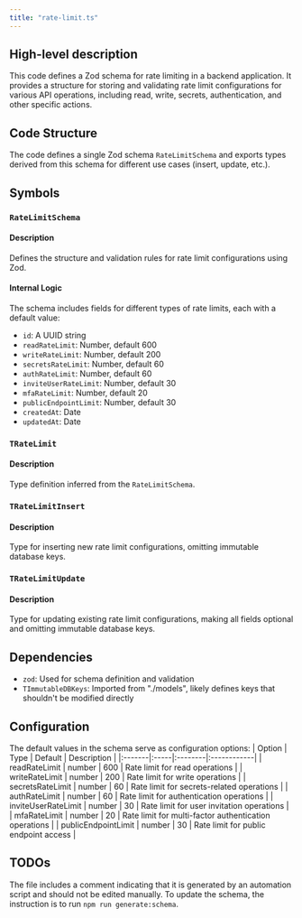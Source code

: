 ```yaml
---
title: "rate-limit.ts"
---
```


## High-level description
This code defines a Zod schema for rate limiting in a backend application. It provides a structure for storing and validating rate limit configurations for various API operations, including read, write, secrets, authentication, and other specific actions.

## Code Structure
The code defines a single Zod schema `RateLimitSchema` and exports types derived from this schema for different use cases (insert, update, etc.).

## Symbols

### `RateLimitSchema`
#### Description
Defines the structure and validation rules for rate limit configurations using Zod.

#### Internal Logic
The schema includes fields for different types of rate limits, each with a default value:
- `id`: A UUID string
- `readRateLimit`: Number, default 600
- `writeRateLimit`: Number, default 200
- `secretsRateLimit`: Number, default 60
- `authRateLimit`: Number, default 60
- `inviteUserRateLimit`: Number, default 30
- `mfaRateLimit`: Number, default 20
- `publicEndpointLimit`: Number, default 30
- `createdAt`: Date
- `updatedAt`: Date

### `TRateLimit`
#### Description
Type definition inferred from the `RateLimitSchema`.

### `TRateLimitInsert`
#### Description
Type for inserting new rate limit configurations, omitting immutable database keys.

### `TRateLimitUpdate`
#### Description
Type for updating existing rate limit configurations, making all fields optional and omitting immutable database keys.

## Dependencies
- `zod`: Used for schema definition and validation
- `TImmutableDBKeys`: Imported from "./models", likely defines keys that shouldn't be modified directly

## Configuration
The default values in the schema serve as configuration options:
| Option | Type | Default | Description |
|:-------|:-----|:--------|:------------|
| readRateLimit | number | 600 | Rate limit for read operations |
| writeRateLimit | number | 200 | Rate limit for write operations |
| secretsRateLimit | number | 60 | Rate limit for secrets-related operations |
| authRateLimit | number | 60 | Rate limit for authentication operations |
| inviteUserRateLimit | number | 30 | Rate limit for user invitation operations |
| mfaRateLimit | number | 20 | Rate limit for multi-factor authentication operations |
| publicEndpointLimit | number | 30 | Rate limit for public endpoint access |

## TODOs
The file includes a comment indicating that it is generated by an automation script and should not be edited manually. To update the schema, the instruction is to run `npm run generate:schema`.